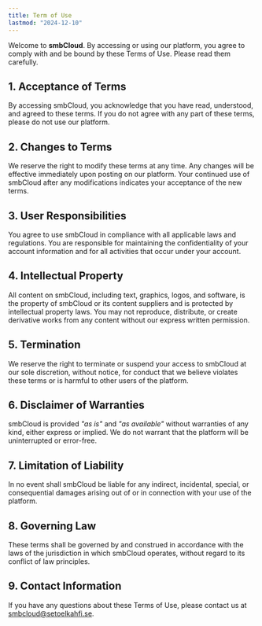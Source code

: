 ```yaml
---
title: Term of Use
lastmod: "2024-12-10"
---
```


Welcome to **smbCloud**. By accessing or using our platform, you agree to comply with and be bound by these Terms of Use. Please read them carefully.

## 1. Acceptance of Terms

By accessing smbCloud, you acknowledge that you have read, understood, and agreed to these terms. If you do not agree with any part of these terms, please do not use our platform.

## 2. Changes to Terms

We reserve the right to modify these terms at any time. Any changes will be effective immediately upon posting on our platform. Your continued use of smbCloud after any modifications indicates your acceptance of the new terms.

## 3. User Responsibilities

You agree to use smbCloud in compliance with all applicable laws and regulations. You are responsible for maintaining the confidentiality of your account information and for all activities that occur under your account.

## 4. Intellectual Property

All content on smbCloud, including text, graphics, logos, and software, is the property of smbCloud or its content suppliers and is protected by intellectual property laws. You may not reproduce, distribute, or create derivative works from any content without our express written permission.

## 5. Termination

We reserve the right to terminate or suspend your access to smbCloud at our sole discretion, without notice, for conduct that we believe violates these terms or is harmful to other users of the platform.

## 6. Disclaimer of Warranties

smbCloud is provided *"as is"* and *"as available"* without warranties of any kind, either express or implied. We do not warrant that the platform will be uninterrupted or error-free.

## 7. Limitation of Liability

In no event shall smbCloud be liable for any indirect, incidental, special, or consequential damages arising out of or in connection with your use of the platform.

## 8. Governing Law

These terms shall be governed by and construed in accordance with the laws of the jurisdiction in which smbCloud operates, without regard to its conflict of law principles.

## 9. Contact Information

If you have any questions about these Terms of Use, please contact us at [smbcloud@setoelkahfi.se](mailto:smbcloud@setoelkahfi.se?subject=Terms%20Of%20Use).

